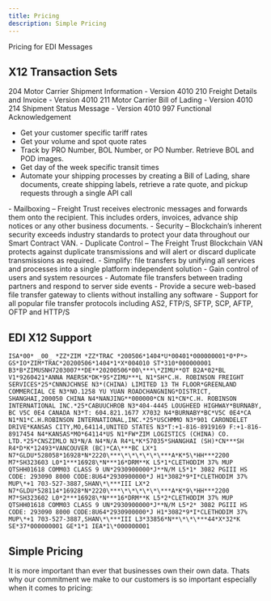 ```yaml
---
title: Pricing
description: Simple Pricing
---
```


<!-- SPDX-License-Identifier: Apache-2.0
SPDXVersion: SPDX-2.2
SPDX-FileCopyrightText: Copyright 2020 FreightTrust and Clearing Corporation -->

<PageDescription>

Pricing for EDI Messages

</PageDescription>

## X12 Transaction Sets

<Accordion>
<AccordionItem title="ASC X12">

204 Motor Carrier Shipment Information - Version 4010 210 Freight Details and Invoice - Version 4010 211 Motor Carrier Bill of Lading - Version 4010 214 Shipment Status Message - Version 4010 997 Functional Acknowledgement

-   Get your customer specific tariff rates
-   Get your volume and spot quote rates
-   Track by PRO Number, BOL Number, or PO Number. Retrieve BOL and POD images.
-   Get day of the week specific transit times
-   Automate your shipping processes by creating a Bill of Lading, share documents, create shipping labels, retrieve a rate quote, and pickup requests through a single API call

</AccordionItem>
  <AccordionItem title="Secure by Default">
- Mailboxing – Freight Trust receives electronic messages and forwards them onto the recipient. This includes orders, invoices, advance ship notices or any other business documents.
- Security – Blockchain’s inherent security exceeds industry standards to protect your data throughout our Smart Contract VAN.
- Duplicate Control – The Freight Trust Blockchain VAN protects against duplicate transmissions and will alert or discard duplicate transmissions as required.

  </AccordionItem>

  <AccordionItem title="Multiple Protocol Support">
- Simplify: file transfers by unifying all services and processes into a single platform independent solution
- Gain control of users and system resources
- Automate file transfers between trading partners and respond to server side events
- Provide a secure web-based file transfer gateway to clients without installing any software
- Support for all popular file transfer protocols including AS2, FTP/S, SFTP, SCP, AFTP, OFTP and HTTP/S

  </AccordionItem>
</Accordion>

## EDI X12 Support

```mdx path=components/Accordion/Accordion.js src=https://github.com/carbon-design-system/gatsby-theme-carbon/tree/main/packages/gatsby-theme-carbon/src/components/Accordion
ISA*00* _00_ *ZZ*ZIM *ZZ*TRAC *200506*1404*U*00401*000000001*0*P*> GS*IO*ZIM*TRAC*20200506*1404*1*X*004010 ST*310*000000001 B3*B*ZIMUSNH7203007**DE**20200506*00\***\*ZIMU**OT B2A*02*BL V1*9260421*ANNA MAERSK*DK*9S*ZIMU***L N1*SH*C.H. ROBINSON FREIGHT SERVICES*25*CNNNJCHNSE N3*(CHINA) LIMITED 13 TH FLOOR*GREENLAND COMMERCIAL CE N3*NO.1258 YU YUAN ROADCHANGNING*DISTRICT, SHANGHAI,200050 CHINA N4*NANJING**000000*CN N1*CN*C.H. ROBINSON INTERNATIONAL INC.*25*CABUUCHROB N3*404-4445 LOUGHEED HIGHWAY*BURNABY, BC V5C 0E4 CANADA N3*T: 604.821.1677 X7032 N4*BURNABY*BC*V5C 0E4*CA N1*N1*C.H.ROBINSON INTERNATIONAL,INC.*25*USCHMMO N3*901 CARONDELET DRIVE*KANSAS CITY,MO,64114,UNITED STATES N3*T:+1-816-8919169 F:+1-816-8917454 N4*KANSAS*MO*64114*US N1*FW*ZIM LOGISTICS (CHINA) CO. LTD.*25*CNSZIMLO N3*N/A N4*N/A R4*L*K*57035*SHANGHAI (SH)*CN***SH R4*D*K*12493*VANCOUVER (BC)*CA\***BC LX*1 N7*GLDU*528058*16928*N*2220\***\*\*\*\*\*\***A*K*5\*HH***2200 M7*SH323603 L0*1***16928\*N***16*DRM**K L5*1*CLETHODIM 37% MUP QTSHH01618 COMM03 CLASS 9 UN*2930900000*J**N/M L5*1* 3082 PGIII HS CODE: 293090 8000 CODE:8U64*2930900000*J H1*3082*9*I*CLETHODIM 37% MUP\*+1 703-527-3887,SHAN\*\***III LX*2 N7*GLDU*528114*16928*N*2220\***\*\*\*\*\*\***A*K*9\*HH***2200 M7*SH323602 L0*2***16928\*N***16*DRM**K L5*2*CLETHODIM 37% MUP QTSHH01618 COMM03 CLASS 9 UN*2930900000*J**N/M L5*2* 3082 PGIII HS CODE: 293090 8000 CODE:8U64*2930900000*J H1*3082*9*I*CLETHODIM 37% MUP\*+1 703-527-3887,SHAN\*\***III L3*33856*N**\*\*\***44*X*32*K SE*37*000000001 GE*1*1 IEA*1\*000000001
```

## Simple Pricing

<Row>
<Column colMd={3} colLg={5}>

It is more important than ever that businesses own their own data. Thats why our commitment we make to our customers is so important especially when it comes to pricing:

</Column>
</Row>
